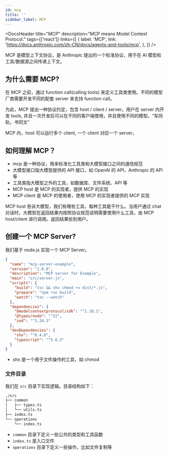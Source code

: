 ```yaml
---
id: mcp
title: ''
sidebar_label: MCP
---
```



<DocsHeader
  title="MCP"
  description="MCP means Model Context Protocol."
  tags={['react']}
  links={[
    {
      label: 'MCP',
      link: 'https://docs.anthropic.com/zh-CN/docs/agents-and-tools/mcp',
    },
  ]}
/>

MCP 是模型上下文协议，是 Anthropic 提出的一个标准协议，用于在 AI 模型和工具/数据源之间传递上下文。

## 为什么需要 MCP?

在 MCP 之前，通过 function call(calling tools) 来定义工具类使用。不同的模型厂商需要开发不同的配套 server 来支持 function call。

为此，MCP 提出一种协议约定，包含 host / client / server。用户在 server 内开发 tools, 并且一次开发后可以在不同的客户端使用，并且使用不同的模型。“车同轨，书同文”

MCP 内，host 可以运行多个 client, 一个 client 对应一个 server。

## 如何理解 MCP？

- mcp 是一种协议，用来标准化工具类和大模型接口之间的通信规范
- 大模型接口指大模型提供的 API 接口，如 OpenAI 的 API，Anthropic 的 API 等
- 工具类指大模型之外的工具，如数据库、文件系统、API 等
- MCP host 是 MCP 的实现者，提供 MCP 的实现
- MCP client 是 MCP 的使用者，使用 MCP 的实现者提供的 MCP 实现

MCP host 告诉大模型，我们有哪些工具，每种工具能干什么。当用户通过 chat 对话时，大模型在返回结果内按照协议规范说明需要使用什么工具，由 MCP host/client 进行调用。返回结果给到用户。

## 创建一个 MCP Server?

我们基于 node.js 实现一个 MCP Server。

```json title="package.json"
{
  "name": "mcp-server-example",
  "version": "1.0.0",
  "description": "MCP server for Example",
  "main": "src/server.js",
  "scripts": {
    "build": "tsc && shx chmod +x dist/*.js",
    "prepare": "npm run build",
    "watch": "tsc --watch"
  },
  "dependencies": {
    "@modelcontextprotocol/sdk": "^1.10.1",
    "@types/node": "^22",
    "zod": "^3.24.3"
  },
  "devDependencies": {
    "shx": "^0.4.0",
    "typescript": "^5.6.2"
  }
}
```

- shx 是一个用于文件操作的工具，如 chmod

### 文件目录

我们在 `src` 目录下实现逻辑。目录结构如下：

```bash
./src
├── common
│   ├── types.ts
│   └── utils.ts
├── index.ts
└── operations
    └── index.ts
```

- `common` 目录下定义一些公共的类型和工具函数
- `index.ts` 是入口文件
- `operations` 目录下定义一些操作，比如文件复制等
